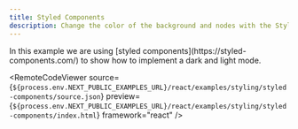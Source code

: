 ```yaml
---
title: Styled Components
description: Change the color of the background and nodes with the Styled Components library
---
```



<ExampleLayout>
In this example we are using [styled components](https://styled-components.com/) to show how to implement a dark and light mode.

<RemoteCodeViewer
  source={`${process.env.NEXT_PUBLIC_EXAMPLES_URL}/react/examples/styling/styled-components/source.json`}
  preview={`${process.env.NEXT_PUBLIC_EXAMPLES_URL}/react/examples/styling/styled-components/index.html`}
  framework="react"
/>

</ExampleLayout>
